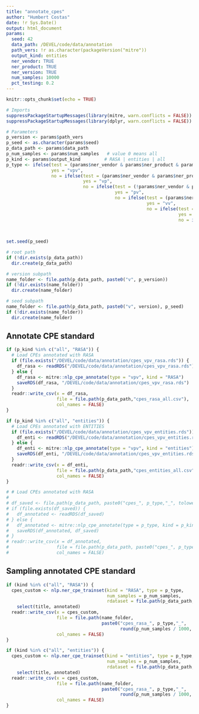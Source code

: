 ```yaml
---
title: "annotate_cpes"
author: "Humbert Costas"
date: !r Sys.Date()
output: html_document
params:
  seed: 42
  data_path: /DEVEL/code/data/annotation
  path_vers: !r as.character(packageVersion("mitre"))
  output_kind: entities
  ner_vendor: TRUE
  ner_product: TRUE
  ner_version: TRUE
  num_samples: 10000
  pct_testing: 0.2
---
```


```r
knitr::opts_chunk$set(echo = TRUE)

# Imports
suppressPackageStartupMessages(library(mitre, warn.conflicts = FALSE))
suppressPackageStartupMessages(library(dplyr, warn.conflicts = FALSE))

# Parameters
p_version <- params$path_vers
p_seed <- as.character(params$seed)
p_data_path <- params$data_path
p_num_samples <- params$num_samples   # value 0 means all
p_kind <- params$output_kind         # RASA | entities | all
p_type <- ifelse(test = (params$ner_vendor & params$ner_product & params$ner_version), 
                 yes = "vpv", 
                 no = ifelse(test = (params$ner_vendor & params$ner_product & !params$ner_version), 
                             yes = "vp", 
                             no = ifelse(test = (!params$ner_vendor & params$ner_product & params$ner_version), 
                                         yes = "pv", 
                                         no = ifelse(test = (params$ner_vendor & !params$ner_product & params$ner_version), 
                                                     yes = "vv", 
                                                     no = ifelse(test = (params$ner_vendor), 
                                                                 yes = "vend", 
                                                                 no = ifelse(test = (params$ner_product), 
                                                                             yes = "prod", 
                                                                             no = "vers"))))))

set.seed(p_seed)
```

```r
# root path
if (!dir.exists(p_data_path))
  dir.create(p_data_path)

# version subpath
name_folder <- file.path(p_data_path, paste0("v", p_version))
if (!dir.exists(name_folder))
  dir.create(name_folder)

# seed subpath
name_folder <- file.path(p_data_path, paste0("v", version), p_seed)
if (!dir.exists(name_folder))
  dir.create(name_folder)
```

## Annotate CPE standard

```r
if (p_kind %in% c("all", "RASA")) {
  # Load CPEs annotated with RASA
  if (file.exists("/DEVEL/code/data/annotation/cpes_vpv_rasa.rds")) {
    df_rasa <- readRDS("/DEVEL/code/data/annotation/cpes_vpv_rasa.rds")
  } else {
    df_rasa <- mitre::nlp_cpe_annotate(type = "vpv", kind = "RASA")
    saveRDS(df_rasa, "/DEVEL/code/data/annotation/cpes_vpv_rasa.rds")
  }
  readr::write_csv(x = df_rasa,
                   file = file.path(p_data_path,"cpes_rasa_all.csv"),
                   col_names = FALSE)
}

if (p_kind %in% c("all", "entities")) {
  # Load CPEs annotated with ENTITIES
  if (file.exists("/DEVEL/code/data/annotation/cpes_vpv_entities.rds")) {
    df_enti <- readRDS("/DEVEL/code/data/annotation/cpes_vpv_entities.rds")
  } else {
    df_enti <- mitre::nlp_cpe_annotate(type = "vpv", kind = "entities")
    saveRDS(df_enti, "/DEVEL/code/data/annotation/cpes_vpv_entities.rds")
  }
  readr::write_csv(x = df_enti,
                   file = file.path(p_data_path,"cpes_entities_all.csv"),
                   col_names = FALSE)
}
```

```r
# # Load CPEs annotated with RASA
# 
# df_saved <- file.path(p_data_path, paste0("cpes_", p_type,"_", tolower(p_kind),".rds"))
# if (file.exists(df_saved)) {
#   df_annotated <- readRDS(df_saved)
# } else {
#   df_annotated <- mitre::nlp_cpe_annotate(type = p_type, kind = p_kind)
#   saveRDS(df_annotated, df_saved)
# }
# readr::write_csv(x = df_annotated,
#                  file = file.path(p_data_path, paste0("cpes_", p_type,"_", tolower(p_kind),".csv")),
#                  col_names = FALSE)

```

## Sampling annotated CPE standard

```r

if (kind %in% c("all", "RASA")) {
  cpes_custom <- nlp.ner_cpe_trainset(kind = "RASA", type = p_type, 
                                      num_samples = p_num_samples, 
                                      rdataset = file.path(p_data_path, "cpes_vpv_rasa.rds")) %>%
    select(title, annotated)
  readr::write_csv(x = cpes_custom, 
                   file = file.path(name_folder, 
                                    paste0("cpes_rasa_", p_type,"_", 
                                           round(p_num_samples / 1000, 1), "k.csv")), 
                   col_names = FALSE)
}

if (kind %in% c("all", "entities")) {
  cpes_custom <- nlp.ner_cpe_trainset(kind = "entities", type = p_type, 
                                      num_samples = p_num_samples, 
                                      rdataset = file.path(p_data_path, "cpes_vpv_entities.rds")) %>%
    select(title, annotated)
  readr::write_csv(x = cpes_custom, 
                   file = file.path(name_folder, 
                                    paste0("cpes_rasa_", p_type,"_", 
                                           round(p_num_samples / 1000, 1), "k.csv")), 
                   col_names = FALSE)
}

```
